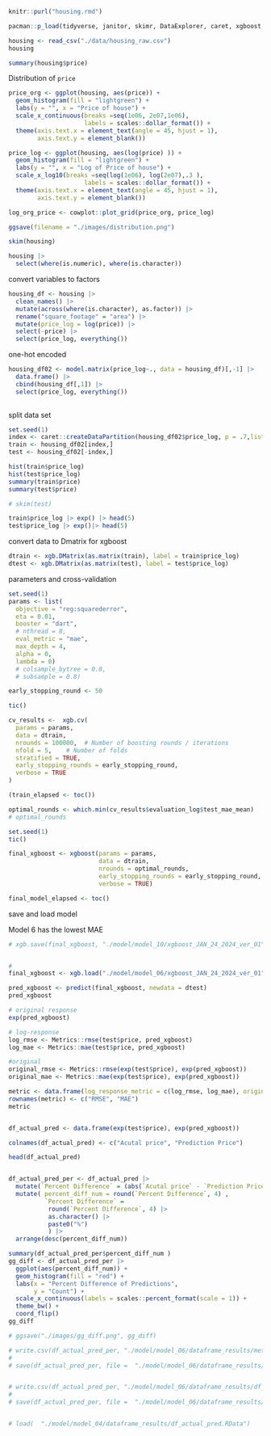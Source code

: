 
```r
knitr::purl("housing.rmd")
```


```r
pacman::p_load(tidyverse, janitor, skimr, DataExplorer, caret, xgboost, tictoc)
```



```r
housing <- read_csv("./data/housing_raw.csv")
housing
```

```r
summary(housing$price)
```


Distribution of `price`
```r
price_org <- ggplot(housing, aes(price)) + 
  geom_histogram(fill = "lightgreen") + 
  labs(y = "", x = "Price of house") + 
  scale_x_continuous(breaks =seq(1e06, 2e07,1e06),
                     labels = scales::dollar_format()) + 
  theme(axis.text.x = element_text(angle = 45, hjust = 1),
        axis.text.y = element_blank())

price_log <- ggplot(housing, aes(log(price) )) + 
  geom_histogram(fill = "lightgreen") + 
  labs(y = "", x = "Log of Price of house") + 
  scale_x_log10(breaks =seq(log(1e06), log(2e07),.3 ),
                     labels = scales::dollar_format()) +
  theme(axis.text.x = element_text(angle = 45, hjust = 1),
        axis.text.y = element_blank())

log_org_price <- cowplot::plot_grid(price_org, price_log)

ggsave(filename = "./images/distribution.png")
```


```r
skim(housing)
```


```r
housing |> 
  select(where(is.numeric), where(is.character))
```


convert variables to factors
```r
housing_df <- housing |> 
  clean_names() |> 
  mutate(across(where(is.character), as.factor)) |> 
  rename("square_footage" = "area") |> 
  mutate(price_log = log(price)) |> 
  select(-price) |> 
  select(price_log, everything())

```

one-hot encoded
```r
housing_df02 <- model.matrix(price_log~., data = housing_df)[,-1] |> 
  data.frame() |> 
  cbind(housing_df[,1]) |> 
  select(price_log, everything())
  
```


split data set
```r
set.seed(1)
index <- caret::createDataPartition(housing_df02$price_log, p = .7,list = FALSE)
train <- housing_df02[index,]
test <- housing_df02[-index,]
```

```r
hist(train$price_log)
hist(test$price_log)
summary(train$price)
summary(test$price)

# skim(test)
```

```r
train$price_log |> exp() |> head(5)
test$price_log |> exp()|> head(5)
```


convert data to Dmatrix for xgboost
```r
dtrain <- xgb.DMatrix(as.matrix(train), label = train$price_log)
dtest <- xgb.DMatrix(as.matrix(test), label = test$price_log)
```

parameters and cross-validation

```r
set.seed(1)
params <- list(
  objective = "reg:squarederror",
  eta = 0.01,
  booster = "dart",
  # nthread = 8,
  eval_metric = "mae",
  max_depth = 4,
  alpha = 0,
  lambda = 0)
  # colsample_bytree = 0.8,
  # subsample = 0.8)

early_stopping_round <- 50

tic()

cv_results <-  xgb.cv(
  params = params,
  data = dtrain,
  nrounds = 100000,  # Number of boosting rounds / iterations
  nfold = 5,    # Number of folds
  stratified = TRUE,
  early_stopping_rounds = early_stopping_round,
  verbose = TRUE
)

(train_elapsed <- toc())
```


```r
optimal_rounds <- which.min(cv_results$evaluation_log$test_mae_mean)
# optimal_rounds
```



```r
set.seed(1)
tic()

final_xgboost <- xgboost(params = params,
                         data = dtrain,
                         nrounds = optimal_rounds,
                         early_stopping_rounds = early_stopping_round,
                         verbose = TRUE)

final_model_elapsed <- toc()
```


save and load model

Model 6 has the lowest MAE
```r
# xgb.save(final_xgboost, "./model/model_10/xgboost_JAN_24_2024_ver_01")


#
final_xgboost <- xgb.load("./model/model_06/xgboost_JAN_24_2024_ver_01")
```


```r
pred_xgboost <- predict(final_xgboost, newdata = dtest)
pred_xgboost

# original response
exp(pred_xgboost)

# log-response 
log_rmse <- Metrics::rmse(test$price, pred_xgboost)
log_mae <- Metrics::mae(test$price, pred_xgboost)

#original
original_rmse <- Metrics::rmse(exp(test$price), exp(pred_xgboost))
original_mae <- Metrics::mae(exp(test$price), exp(pred_xgboost))

metric <- data.frame(log_response_metric = c(log_rmse, log_mae), original_response_metric = c(original_rmse, original_mae))
rownames(metric) <- c("RMSE", "MAE")          
metric


df_actual_pred <- data.frame(exp(test$price), exp(pred_xgboost))

colnames(df_actual_pred) <- c("Acutal price", "Prediction Price")

head(df_actual_pred)


df_actual_pred_per <- df_actual_pred |> 
  mutate(`Percent Difference` = (abs(`Acutal price` - `Prediction Price`) / `Acutal price` )* 100) |> 
  mutate( percent_diff_num = round(`Percent Difference`, 4) ,
          `Percent Difference` = 
           round(`Percent Difference`, 4) |> 
           as.character() |> 
           paste0("%")
           ) |> 
  arrange(desc(percent_diff_num)) 

summary(df_actual_pred_per$percent_diff_num )
gg_diff <- df_actual_pred_per |> 
  ggplot(aes(percent_diff_num)) + 
  geom_histogram(fill = "red") + 
  labs(x = "Percent Difference of Predictions",
       y = "Count") + 
  scale_x_continuous(labels = scales::percent_format(scale = 1)) + 
  theme_bw() + 
  coord_flip()
gg_diff

# ggsave("./images/gg_diff.png", gg_diff)

```


```r
# write.csv(df_actual_pred_per, "./model/model_06/dataframe_results/metric.csv", row.names = FALSE)
# 
# save(df_actual_pred_per, file =  "./model/model_06/dataframe_results/metric.csv.RData")


# write.csv(df_actual_pred_per, "./model/model_06/dataframe_results/df_actual_pred.csv", row.names = FALSE)
# 
# save(df_actual_pred_per, file =  "./model/model_06/dataframe_results/df_actual_pred.RData")


# load(  "./model/model_04/dataframe_results/df_actual_pred.RData")
```




